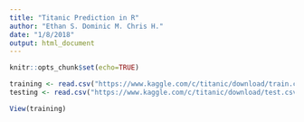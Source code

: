 ```yaml
---
title: "Titanic Prediction in R"
author: "Ethan S. Dominic M. Chris H."
date: "1/8/2018"
output: html_document
---
```


```r
knitr::opts_chunk$set(echo=TRUE)

training <- read.csv("https://www.kaggle.com/c/titanic/download/train.csv",header = TRUE)
testing <- read.csv("https://www.kaggle.com/c/titanic/download/test.csv",header = TRUE)
```

```r
View(training)
```
